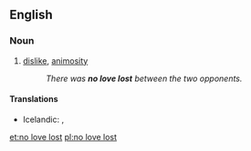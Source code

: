 ==English==

===Noun===
{{en-noun|-|head=[[no]] [[love]] [[lost]]}}

# {{idiomatic}} [[dislike]], [[animosity]]
#: ''There was '''no love lost''' between the two opponents.''

====Translations====
{{trans-top|dislike}}
* Icelandic: {{t|is|vera fátt með}}, {{t|is|það er ekki ástinni fyrir að fara}}
{{trans-mid}}
{{trans-bottom}}

[[et:no love lost]]
[[pl:no love lost]]